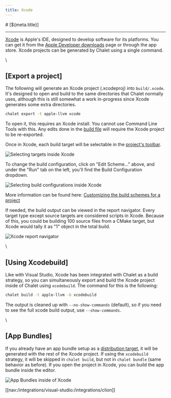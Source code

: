```yaml
---
title: Xcode
---
```


<PageCategory id="ides" />
# [${meta.title}]

---

[Xcode](//developer.apple.com/xcode) is Apple's IDE, designed to develop software for its platforms. You can get it from the [Apple Developer downloads](//developer.apple.com/download/all/) page or through the app store. Xcode projects can be generated by Chalet using a single command.

\\

## [Export a project]

The following will generate an Xcode project (.xcodeproj) into `build/.xcode`. It's designed to open and build to the same directories that Chalet normally uses, although this is still somewhat a work in-progress since Xcode generates some extra directories.

```bash
chalet export -t apple-llvm xcode
```

To open it, this requires an Xcode install. You cannot use Command Line Tools with this. Any edits done in the [build file](/docs/the-build-file) will require the Xcode project to be re-exported.

Once in Xcode, each build target will be selectable in the [project's toolbar](//developer.apple.com/documentation/xcode/customizing-the-build-schemes-for-a-project).

![Selecting targets inside Xcode](/images/xcode/xcode-shot1.png)

To change the build configuration, click on "Edit Scheme..." above, and under the "Run" tab on the left, you'll find the Build Configuration dropdown.

![Selecting build configurations inside Xcode](/images/xcode/xcode-shot2.png)

More information can be found here: [Customizing the build schemes for a project](//developer.apple.com/documentation/xcode/customizing-the-build-schemes-for-a-project)

If needed, the build output can be viewed in the report navigator. Every target type except source targets are considered scripts in Xcode. Because of this, you could be building 100 source files from a CMake target, but Xcode would tally it as "1" object in the total build.

![Xcode report navigator](/images/xcode/xcode-shot3.png)

\\

## [Using Xcodebuild]

Like with Visual Studio, Xcode has been integrated with Chalet as a build strategy, so you can simultaneously export and build the Xcode project inside of Chalet using `xcodebuild`. The command for this is the following:

```bash
chalet build -t apple-llvm -b xcodebuild
```

The output is cleaned up with `--no-show-commands` (default), so if you need to see the full xcode build output, use `--show-commands`.

\\

## [App Bundles]

If you already have an app bundle setup as a [distribution target](/docs/describing-the-distribution?id=mac-os-bundles), it will be generated with the rest of the Xcode project. If using the `xcodebuild` strategy, it will be skipped in `chalet build`, but not in `chalet bundle` (same behavior as before). If you open the project in Xcode, you can build the app bundle inside the editor.

![App Bundles inside of Xcode](/images/xcode/xcode-shot4.png)


[[nav:/integrations/visual-studio:/integrations/clion]]
